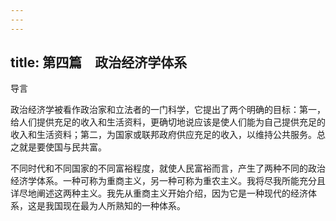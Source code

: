 ```yaml
---
---
---
```

title: 第四篇　政治经济学体系
---


导言


政治经济学被看作政治家和立法者的一门科学，它提出了两个明确的目标：第一，给人们提供充足的收入和生活资料，更确切地说应该是使人们能为自己提供充足的收入和生活资料；第二，为国家或联邦政府供应充足的收入，以维持公共服务。总之就是要使国与民共富。

不同时代和不同国家的不同富裕程度，就使人民富裕而言，产生了两种不同的政治经济学体系。一种可称为重商主义，另一种可称为重农主义。我将尽我所能充分且详尽地阐述这两种主义。我先从重商主义开始介绍，因为它是一种现代的经济体系，这是我国现在最为人所熟知的一种体系。


